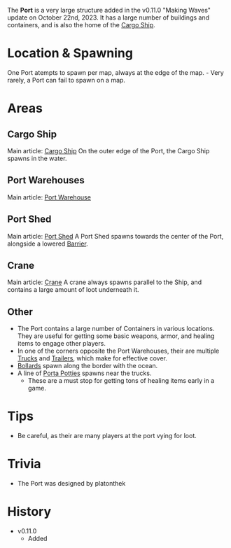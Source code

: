 The **Port** is a very large structure added in the v0.11.0 "Making Waves" update on October 22nd, 2023. It has a large number of buildings and containers, and is also the home of the [Cargo Ship](/buildings/ship).

# Location & Spawning
One Port atempts to spawn per map, always at the edge of the map.
    - Very rarely, a Port can fail to spawn on a map.

# Areas
## Cargo Ship
Main article: [Cargo Ship](/buildings/ship)
On the outer edge of the Port, the Cargo Ship spawns in the water.

## Port Warehouses
Main article: [Port Warehouse](/buildings/port_warehouse)

## Port Shed
Main article: [Port Shed](/buildings/port_shed)
A Port Shed spawns towards the center of the Port, alongside a lowered [Barrier](/obstacles/barrier).

## Crane
Main article: [Crane](/buildings/crane)
A crane always spawns parallel to the Ship, and contains a large amount of loot underneath it.

## Other
- The Port contains a large number of Containers in various locations. They are useful for getting some basic weapons, armor, and healing items to engage other players.
- In one of the corners opposite the Port Warehouses, their are multiple [Trucks](/obstacles/truck) and [Trailers](/obstacles/trailer), which make for effective cover.
- [Bollards](/obstacles/bollard) spawn along the border with the ocean.
- A line of [Porta Potties](/buildings/porta_potty) spawns near the trucks.
    - These are a must stop for getting tons of healing items early in a game.

# Tips
- Be careful, as their are many players at the port vying for loot.

# Trivia
- The Port was designed by platonthek

# History
- v0.11.0
    - Added